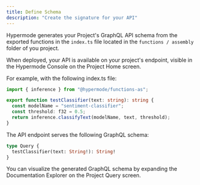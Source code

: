 ```yaml
---
title: Define Schema
description: "Create the signature for your API"
---
```


Hypermode generates your Project's GraphQL API schema from the exported functions in the `index.ts` file located in the `functions / assembly` folder of you project.

When deployed, your API is available on your project's endpoint, visible in the Hypermode Console on the Project Home screen.

For example, with the following index.ts file:

```ts
import { inference } from "@hypermode/functions-as";

export function testClassifier(text: string): string {
  const modelName = "sentiment-classifier";
  const threshold: f32 = 0.5;
  return inference.classifyText(modelName, text, threshold);
}
```

The API endpoint serves the following GraphQL schema:

```graphql
type Query {
  testClassifier(text: String!): String!
}
```

You can visualize the generated GraphQL schema by expanding the Documentation Explorer on the Project Query screen.

